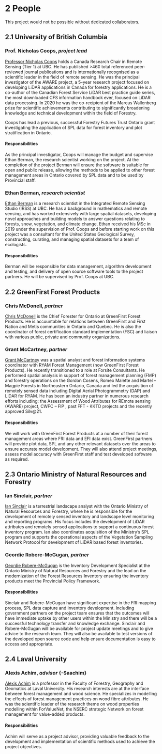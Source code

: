 # **2** People {-#people}

This project would not be possible without dedicated collaborators.

## **2.1** University of British Columbia {-#ubc}

### Prof. Nicholas Coops, *project lead* {-#ncc}

[Professor Nicholas Coops](https://forestry.ubc.ca/faculty-profile/nicholas-coops/) holds a Canada Research Chair in Remote Sensing (Tier 1) at UBC. He has published >460 total referenced peer-reviewed journal publications and is internationally recognised as a scientific leader in the field of remote sensing. He was the principal investigator of the AWARE project, a 5-year research project focused on developing LiDAR applications in Canada for forestry applications. He is a co-author of the Canadian Forest Service LiDAR best practice guide series, the most downloaded CFS information handbook ever, focused on LiDAR data processing. In 2020 he was the co-recipient of the Marcus Wallenberg prize for scientific achievements contributing to significantly broadening knowledge and technical development within the field of Forestry.

Coops has lead a previous, successful Forestry Futures Trust Ontario grant investigating the application of SPL data for forest inventory and plot stratification in Ontario. 

#### Responsibilities {-#responsibilities-ncc}

As the principal investigator, Coops will manage the budget and supervise Ethan Berman, the research scientist working on the project. At the completion of the project Berman will ensure the software is suitable for open and public release, allowing the methods to be applied to other forest management areas in Ontario covered by SPL data and to be used by Provincial staff.

### Ethan Berman, *research scientist* {-#eb}

[Ethan Berman](linkedin.com/in/ethan-berman) is a research scientist in the Integrated Remote Sensing Studio (IRSS) at UBC. He has a background in mathematics and remote sensing, and has worked extensively with large spatial datasets, developing novel approaches and building models to answer questions relating to forests, snow, vegetation, and climate change. Ethan received his MSc in 2019 under the supervision of Prof. Coops and before starting work on this project was a consultant for the United States Geological Survey, constructing, curating, and managing spatial datasets for a team of ecologists. 

#### Responsibilities {-#responsibilities-eb}

Berman will be responsible for data management, algorithm development and testing, and delivery of open source software tools to the project partners. He will be supervised by Prof. Coops at UBC.

## **2.2** GreenFirst Forest Products {-#greenfirst}

### Chris McDonell, *partner* {-#cm}

[Chris McDonell](linkedin.com/in/chris-mcdonell-45759113) is the Chief Forester for Ontario at GreenFirst Forest Products. He is accountable for relations between GreenFirst and First Nation and Metis communities in Ontario and Quebec. He is also the coordinator of forest certification standard implementation (FSC) and liaison with various public, private and community organizations.

### Grant McCartney, *partner* {-#gm}

[Grant McCartney](https://ca.linkedin.com/in/grantmccartneygis) was a spatial analyst and forest information systems coordinator with RYAM Forest Management (now GreenFirst Forest Products). He recently transitioned to a role at Forsite Consultants. He performed spatial analysis in support of forest management planning (FMP) and forestry operations on the Gordon Cosens, Romeo Malette and Martel – Magpie Forests in Northeastern Ontario, Canada and led the acquisition of remotely sensed data including Digital Aerial Photogrammetry (DAP) and LiDAR for RYAM. He has been an industry partner in numerous research efforts including: the Assessment of Wood Attributes for REmote sensing (AWARE) project, CWFC – FIP , past FFT - KKTD projects and the recently approved Silv@21.

#### Responsibilities {-#responsibilities-greenfirst}

We will work with GreenFirst Forest Products at a number of their forest management areas where FRI data and EFI data exist. GreenFirst partners will provide plot data, SPL and any other relevant datasets over the areas to ensure accurate model development. They will also attend project meetings, assess model accuracy with GreenFirst staff and test developed software as required. 

## **2.3** Ontario Ministry of Natural Resources and Forestry {-#ministry}

### Ian Sinclair, *partner* {-#is}

[Ian Sinclair](linkedin.com/in/ian-sinclair-984929a4) is a terrestrial landscape analyst with the Ontario Ministry of Natural Resources and Forestry, where he is responsible for the development of remotely sensed inventory and landscape level monitoring and reporting programs. His focus includes the development of LiDAR attributes and remotely sensed applications to support a continuous forest inventory program. Ian also coordinates acquisition of the Ministry’s SPL program and supports the operational aspects of the Vegetation Sampling Network Protocol for development of LiDAR based forest inventories.

### Geordie Robere-McGugan, *partner* {-#grm}

[Geordie Robere-McGugan](linkedin.com/in/geordie-robere-mcgugan-b5b6aa3) is the Inventory Development Specialist at the Ontario Ministry of Natural Resources and Forestry and the lead on the modernization of the Forest Resources Inventory ensuring the inventory products meet the Provincial Policy Framework. 

#### Responsibilities {-#responsibilities-ministry}

Sinclair and Robere-McGugan have significant expertise in the FRI mapping process, SPL data capture and inventory development. Including government partners on the project team ensures that the outcomes will have immediate uptake by other users within the Ministry and there will be a successful technology transfer and knowledge exchange. Sinclair and Robere-McGugan will be available for project update meetings and to give advice to the research team. They will also be available to test versions of the developed open source code and help ensure documentation is easy to access and appropriate.

## **2.4** Laval University {-#laval}

### Alexis Achim, *advisor* {-$aachim}

[Alexis Achim](https://www.sbf.ulaval.ca/alexis-achim) is a professor in the Faculty of Forestry, Geography and Geomatics at Laval University. His research interests are at the interface between forest management and wood science. He specializes in modelling the effects of forest management practices on wood fibre attributes. He was the scientific leader of the research theme on wood properties modelling within ForValueNet, the NSERC strategic Network on forest management for value-added products.

#### Responsibilities {-#responsibilities-aachim}

Achim will serve as a project advisor, providing valuable feedback to the development and implementation of scientific methods used to achieve the project objectives.